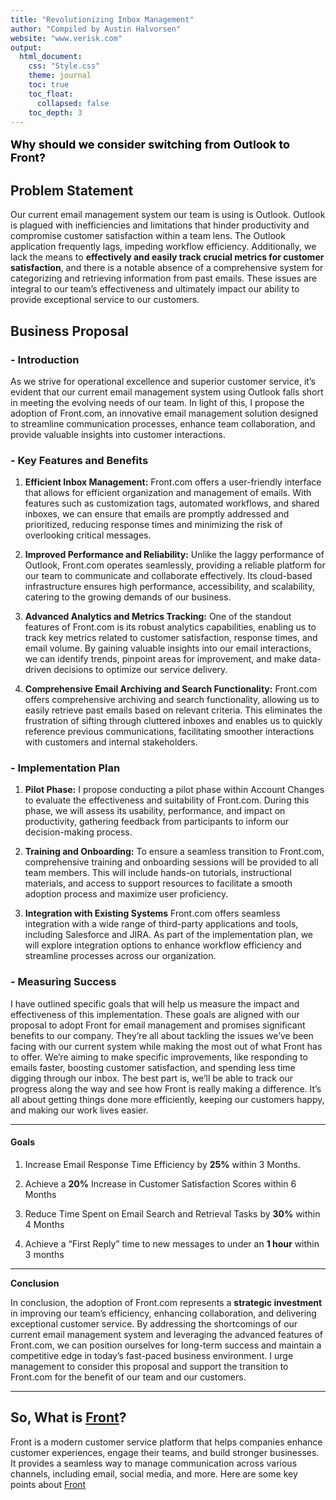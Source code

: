 ```yaml
---
title: "Revolutionizing Inbox Management"
author: "Compiled by Austin Halvorsen"
website: "www.verisk.com"
output: 
  html_document:
    css: "Style.css"
    theme: journal
    toc: true
    toc_float:
      collapsed: false
    toc_depth: 3
---
```


<p style="font-size: 18px; color: black;">**Why should we consider switching from Outlook to Front?**</p>

## Problem Statement

Our current email management system our team is using is Outlook. Outlook is plagued with inefficiencies and limitations that hinder productivity and compromise customer satisfaction within a team lens. The Outlook application frequently lags, impeding workflow efficiency. Additionally, we lack the means to **effectively and easily track crucial metrics for customer satisfaction**, and there is a notable absence of a comprehensive system for categorizing and retrieving information from past emails. These issues are integral to our team's effectiveness and ultimately impact our ability to provide exceptional service to our customers.

## Business Proposal

### - Introduction
As we strive for operational excellence and superior customer service, it's evident that our current email management system using Outlook falls short in meeting the evolving needs of our team. In light of this, I propose the adoption of Front.com, an innovative email management solution designed to streamline communication processes, enhance team collaboration, and provide valuable insights into customer interactions.

### - Key Features and Benefits

1. **Efficient Inbox Management:**
   Front.com offers a user-friendly interface that allows for efficient organization and management of emails. With features such as customization tags, automated workflows, and shared inboxes, we can ensure that emails are promptly addressed and prioritized, reducing response times and minimizing the risk of overlooking critical messages.

2. **Improved Performance and Reliability:**
   Unlike the laggy performance of Outlook, Front.com operates seamlessly, providing a reliable platform for our team to communicate and collaborate effectively. Its cloud-based infrastructure ensures high performance, accessibility, and scalability, catering to the growing demands of our business.

3. **Advanced Analytics and Metrics Tracking:**
   One of the standout features of Front.com is its robust analytics capabilities, enabling us to track key metrics related to customer satisfaction, response times, and email volume. By gaining valuable insights into our email interactions, we can identify trends, pinpoint areas for improvement, and make data-driven decisions to optimize our service delivery.

4. **Comprehensive Email Archiving and Search Functionality:**
   Front.com offers comprehensive archiving and search functionality, allowing us to easily retrieve past emails based on relevant criteria. This eliminates the frustration of sifting through cluttered inboxes and enables us to quickly reference previous communications, facilitating smoother interactions with customers and internal stakeholders.

### - Implementation Plan

1. **Pilot Phase:**
   I propose conducting a pilot phase within Account Changes to evaluate the effectiveness and suitability of Front.com. During this phase, we will assess its usability, performance, and impact on productivity, gathering feedback from participants to inform our decision-making process.

2. **Training and Onboarding:**
   To ensure a seamless transition to Front.com, comprehensive training and onboarding sessions will be provided to all team members. This will include hands-on tutorials, instructional materials, and access to support resources to facilitate a smooth adoption process and maximize user proficiency.

3. **Integration with Existing Systems**
   Front.com offers seamless integration with a wide range of third-party applications and tools, including Salesforce and JIRA. As part of the implementation plan, we will explore integration options to enhance workflow efficiency and streamline processes across our organization.
   
### - Measuring Success

I have outlined specific goals that will help us measure the impact and effectiveness of this implementation. These goals are aligned with our proposal to adopt Front for email management and promises significant benefits to our company. They're all about tackling the issues we've been facing with our current system while making the most out of what Front has to offer. We're aiming to make specific improvements, like responding to emails faster, boosting customer satisfaction, and spending less time digging through our inbox. The best part is, we'll be able to track our progress along the way and see how Front is really making a difference. It's all about getting things done more efficiently, keeping our customers happy, and making our work lives easier.

---

#### Goals

1. Increase Email Response Time Efficiency by **25%** within 3 Months. 

2. Achieve a **20%** Increase in Customer Satisfaction Scores within 6 Months

3. Reduce Time Spent on Email Search and Retrieval Tasks by **30%** within 4 Months

4. Achieve a "First Reply" time to new messages to under an **1 hour** within 3 months

---


**Conclusion**

In conclusion, the adoption of Front.com represents a **strategic investment** in improving our team's efficiency, enhancing collaboration, and delivering exceptional customer service. By addressing the shortcomings of our current email management system and leveraging the advanced features of Front.com, we can position ourselves for long-term success and maintain a competitive edge in today's fast-paced business environment. I urge  management to consider this proposal and support the transition to Front.com for the benefit of our team and our customers.

---

## So, What is [Front](front.html)?

Front is a modern customer service platform that helps companies enhance customer experiences, engage their teams, and build stronger businesses. It provides a seamless way to manage communication across various channels, including email, social media, and more. Here are some key points about [Front](www.front.com)
